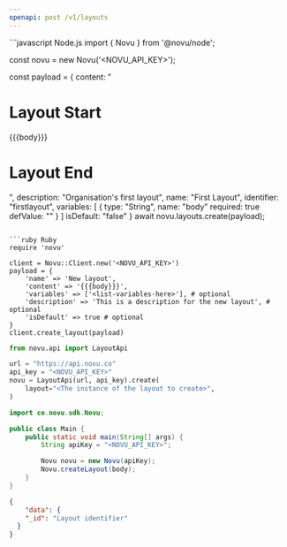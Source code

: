 ```yaml
---
openapi: post /v1/layouts
---
```


<RequestExample>
```javascript Node.js
import { Novu } from '@novu/node';

const novu = new Novu('<NOVU_API_KEY>');

const payload = {
  content: "<h1>Layout Start</h1>{{{body}}}<h1>Layout End</h1>",
  description: "Organisation's first layout",
  name: "First Layout",
  identifier: "firstlayout",
  variables: [
    {
      type: "String",
      name: "body"
      required: true
      defValue: ""
    }
  ]
  isDefault: "false"
}
await novu.layouts.create(payload);
```

```ruby Ruby
require 'novu'

client = Novu::Client.new('<NOVU_API_KEY>')
payload = {
    'name' => 'New layout',
    'content' => '{{{body}}}',
    'variables' => ['<list-variables-here>'], # optional
    'description' => 'This is a description for the new layout', # optional
    'isDefault' => true # optional
}
client.create_layout(payload)
```

```python Python
from novu.api import LayoutApi

url = "https://api.novu.co"
api_key = "<NOVU_API_KEY>"
novu = LayoutApi(url, api_key).create(
    layout="<The instance of the layout to create>",
)
```

```java Java
import co.novu.sdk.Novu;

public class Main {
    public static void main(String[] args) {
        String apiKey = "<NOVU_API_KEY>";

        Novu novu = new Novu(apiKey);
        Novu.createLayout(body);
    }
}
```

</RequestExample>

<ResponseExample>

```json Response
{
    "data": {
    "_id": "Layout identifier"
  }
}
```

</ResponseExample>